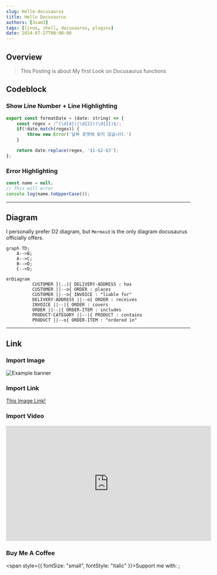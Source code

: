```yaml
---
slug: Hello-docusaurus
title: Hello Docusaurus
authors: [3sam3]
tags: [linux, shell, docusaurus, plugins]
date: 2024-07-27T00:00:00
---
```



## Overview

> This Posting is about My first Look on Docusaurus functions

## Codeblock

### Show Line Number + Line Highlighting

```js showLineNumbers {2,7}
export const formatDate = (date: string) => {
    const regex = /^(\d{4})(\d{2})(\d{2})$/;
    if(!date.match(regex)) {
        throw new Error('날짜 포맷에 맞지 않습니다.')
    }

    return date.replace(regex, '$1-$2-$3');
};
```

### Error Highlighting

```js
const name = null;
// This will error
console.log(name.toUpperCase());
```

---

## Diagram

I personally prefer D2 diagram, but `Mermaid` is the only diagram docusaurus officially offers.

```mermaid
graph TD;
    A-->B;
    A-->C;
    B-->D;
    C-->D;
```

```mermaid
erDiagram
          CUSTOMER }|..|{ DELIVERY-ADDRESS : has
          CUSTOMER ||--o{ ORDER : places
          CUSTOMER ||--o{ INVOICE : "liable for"
          DELIVERY-ADDRESS ||--o{ ORDER : receives
          INVOICE ||--|{ ORDER : covers
          ORDER ||--|{ ORDER-ITEM : includes
          PRODUCT-CATEGORY ||--|{ PRODUCT : contains
          PRODUCT ||--o{ ORDER-ITEM : "ordered in"
```

---

## Link

### Import Image

![Example banner](../static/img/docusaurus.png)

### Import Link

[This Image Link!](../static/img/docusaurus.png)

### Import Video

<iframe
  width="560"
  height="315"
  src="https://www.youtube.com/embed/kIyg9FZJebc?si=-YMim1vdyXDmjt0P"
  title="YouTube video player"
  frameborder="0"
  allow="accelerometer; autoplay; clipboard-write; encrypted-media; gyroscope; picture-in-picture; web-share"
  referrerpolicy="strict-origin-when-cross-origin"
  allowfullscreen
></iframe>

### Buy Me A Coffee

<span style={{ fontSize: "small", fontStyle: "italic" }}>Support me with:</span>
<BuyMeACoffee />;
